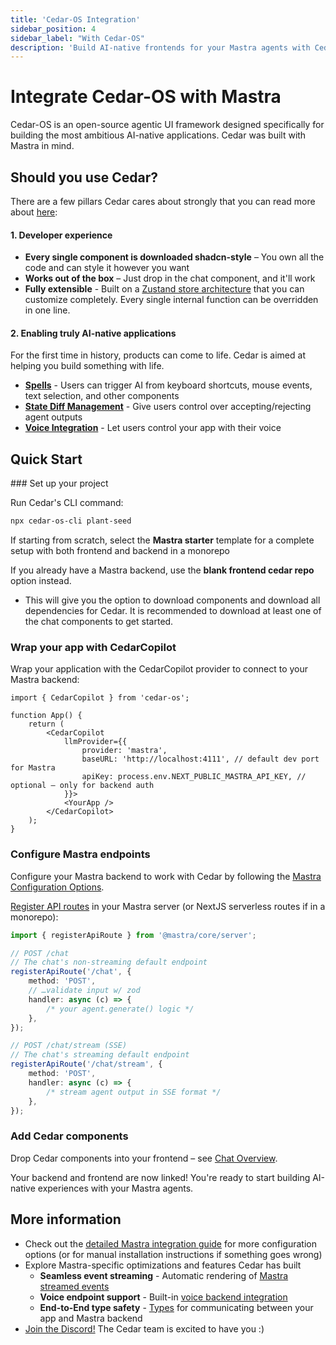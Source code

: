 ```yaml
---
title: 'Cedar-OS Integration'
sidebar_position: 4
sidebar_label: "With Cedar-OS"
description: 'Build AI-native frontends for your Mastra agents with Cedar-OS'
---
```




# Integrate Cedar-OS with Mastra

Cedar-OS is an open-source agentic UI framework designed specifically for building the most ambitious AI-native applications. Cedar was built with Mastra in mind.

## Should you use Cedar?

There are a few pillars Cedar cares about strongly that you can read more about [here](https://docs.cedarcopilot.com/introduction/philosophy):

#### 1. Developer experience
- **Every single component is downloaded shadcn-style** – You own all the code and can style it however you want
- **Works out of the box** – Just drop in the chat component, and it'll work
- **Fully extensible** - Built on a [Zustand store architecture](https://docs.cedarcopilot.com/introduction/architecture) that you can customize completely. Every single internal function can be overridden in one line.

#### 2. Enabling truly AI-native applications
For the first time in history, products can come to life. Cedar is aimed at helping you build something with life.
- **[Spells](https://docs.cedarcopilot.com/spells/spells#what-are-spells)** - Users can trigger AI from keyboard shortcuts, mouse events, text selection, and other components
- **[State Diff Management](https://docs.cedarcopilot.com/state-diff/using-state-diff)** - Give users control over accepting/rejecting agent outputs 
- **[Voice Integration](https://docs.cedarcopilot.com/voice/voice-integration)** - Let users control your app with their voice

## Quick Start

<Steps>
### Set up your project

Run Cedar's CLI command:
``` bash
npx cedar-os-cli plant-seed
```

If starting from scratch, select the **Mastra starter** template for a complete setup with both frontend and backend in a monorepo

If you already have a Mastra backend, use the **blank frontend cedar repo** option instead.
- This will give you the option to download components and download all dependencies for Cedar. It is recommended to download at least one of the chat components to get started. 

### Wrap your app with CedarCopilot

Wrap your application with the CedarCopilot provider to connect to your Mastra backend:

```tsx
import { CedarCopilot } from 'cedar-os';

function App() {
	return (
		<CedarCopilot
			llmProvider={{
				provider: 'mastra',
				baseURL: 'http://localhost:4111', // default dev port for Mastra
				apiKey: process.env.NEXT_PUBLIC_MASTRA_API_KEY, // optional — only for backend auth
			}}>
			<YourApp />
		</CedarCopilot>
	);
}
```

### Configure Mastra endpoints

Configure your Mastra backend to work with Cedar by following the [Mastra Configuration Options](https://docs.cedarcopilot.com/agent-backend-connection/agent-backend-connection#mastra-configuration-options).

[Register API routes](https://mastra.ai/en/examples/deployment/custom-api-route) in your Mastra server (or NextJS serverless routes if in a monorepo):

```ts mastra/src/index.ts
import { registerApiRoute } from '@mastra/core/server';

// POST /chat
// The chat's non-streaming default endpoint
registerApiRoute('/chat', {
	method: 'POST',
	// …validate input w/ zod
	handler: async (c) => {
		/* your agent.generate() logic */
	},
});

// POST /chat/stream (SSE)
// The chat's streaming default endpoint
registerApiRoute('/chat/stream', {
	method: 'POST',
	handler: async (c) => {
		/* stream agent output in SSE format */
	},
});
```

### Add Cedar components

Drop Cedar components into your frontend – see [Chat Overview](https://docs.cedarcopilot.com/chat/chat-overview).

Your backend and frontend are now linked! You're ready to start building AI-native experiences with your Mastra agents.
</Steps>


## More information

- Check out the [detailed Mastra integration guide](https://docs.cedarcopilot.com/agent-backend-connection/mastra#extending-mastra) for more configuration options (or for manual installation instructions if something goes wrong)
- Explore Mastra-specific optimizations and features Cedar has built
  - **Seamless event streaming** - Automatic rendering of [Mastra streamed events](https://docs.cedarcopilot.com/chat/custom-message-rendering#mastra-event-renderer)
  - **Voice endpoint support** - Built-in [voice backend integration](https://docs.cedarcopilot.com/voice/agentic-backend#endpoint-configuration)
  - **End-to-End type safety** - [Types](https://docs.cedarcopilot.com/type-safety/typing-agent-requests) for communicating between your app and Mastra backend
- [Join the Discord!](https://discord.gg/4AWawRjNdZ) The Cedar team is excited to have you :)
